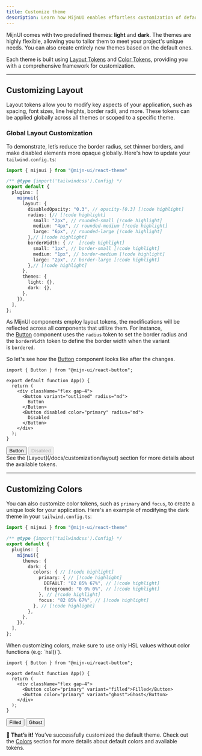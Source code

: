 ```yaml
---
title: Customize theme
description: Learn how MijnUI enables effortless customization of default themes.
---
```



MijnUI comes with two predefined themes: **light** and **dark**. The themes are highly flexible, allowing you to tailor them to meet your project's unique needs. You can also create entirely new themes based on the default ones.

Each theme is built using [Layout Tokens](/docs/customization/layout) and [Color Tokens](/docs/customization/colors), providing you with a comprehensive framework for customization.

---

## Customizing Layout

Layout tokens allow you to modify key aspects of your application, such as spacing, font sizes, line heights, border radii, and more. These tokens can be applied globally across all themes or scoped to a specific theme.

### Global Layout Customization

To demonstrate, let’s reduce the border radius, set thinner borders, and make disabled elements more opaque globally. Here's how to update your `tailwind.config.ts`:

```ts title="tailwind.config.ts"
import { mijnui } from "@mijn-ui/react-theme"

/** @type {import('tailwindcss').Config} */
export default {
  plugins: [
    mijnui({
      layout: {
        disabledOpacity: "0.3", // opacity-[0.3] [!code highlight]
        radius: {// [!code highlight]
          small: "2px", // rounded-small [!code highlight]
          medium: "4px", // rounded-medium [!code highlight]
          large: "6px", // rounded-large [!code highlight]
        },// [!code highlight]
        borderWidth: { //  [!code highlight]
          small: "1px", // border-small [!code highlight]
          medium: "1px", // border-medium [!code highlight]
          large: "2px", // border-large [!code highlight]
        },// [!code highlight]
      },
      themes: {
        light: {},
        dark: {},
      },
    }),
  ],
};
```

As MijnUI components employ layout tokens, the modifications will be reflected across all components that utilize them. For instance, the [Button](/docs/components/button) component uses the `radius` token to set the border radius and the `borderWidth` token to define the border width when the variant is `bordered`.

So let's see how the [Button](/docs/components/button) component looks like after the changes.

```tsx
import { Button } from "@mijn-ui/react-button";

export default function App() {
  return (
    <div className="flex gap-4">
      <Button variant="outlined" radius="md">
        Button
      </Button>
      <Button disabled color="primary" radius="md">
        Disabled
      </Button>
    </div>
  );
}
```

<PreviewWrapper className="min-h-28">
  <div className="flex gap-4">
    <Button variant="outlined" className="rounded-[4px] border-[1px]">
      Button
    </Button>
    <Button disabled color="primary" className="rounded-[4px] opacity-30">
      Disabled
    </Button>
  </div>
</PreviewWrapper>

<Alert className="mt-6">
See the [Layout](/docs/customization/layout) section for more details about the available tokens.
</Alert>

---

## Customizing Colors

You can also customize color tokens, such as `primary` and `focus`, to create a unique look for your application. Here's an example of modifying the dark theme in your `tailwind.config.ts`:

```ts title="tailwind.config.ts"
import { mijnui } from "@mijn-ui/react-theme"

/** @type {import('tailwindcss').Config} */
export default {
  plugins: [
    mijnui({
      themes: {
        dark: {
          colors: { // [!code highlight]
            primary: { // [!code highlight]
              DEFAULT: "82 85% 67%", // [!code highlight]
              foreground: "0 0% 0%", // [!code highlight]
            }, // [!code highlight]
            focus: "82 85% 67%", // [!code highlight]
          }, // [!code highlight]
        },
      },
    }),
  ],
};
```

<Alert title="Important:" color="danger" >
  When customizing colors, make sure to use only HSL values without color functions (e.g: `hsl()`).
</Alert>

```tsx
import { Button } from "@mijn-ui/react-button";

export default function App() {
  return (
    <div className="flex gap-4">
      <Button color="primary" variant="filled">Filled</Button>
      <Button color="primary" variant="ghost">Ghost</Button>
    </div>
  );
}
```

<PreviewWrapper className="min-h-28">
  <div className="flex gap-4">
    <Button className="rounded-[4px] bg-[#BEF264] text-[#000000] data-[focus-visible=true]:outline-[#BEF264]">
      Filled
    </Button>
    <Button variant="ghost" className="rounded-[4px] border-[1px] border-[#BEF264] hover:!bg-[#BEF264] hover:!text-[#000000] data-[focus-visible=true]:outline-[#BEF264]">
      Ghost
    </Button>
  </div> 
</PreviewWrapper>

**🎉 That’s it!** You’ve successfully customized the default theme. Check out the [Colors](/docs/customization/colors) section for more details about default colors and available tokens.